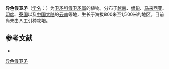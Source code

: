 {{Speciesbox
| name = 异色假卫矛
| status = 
| status_system = 
| image =
| genus = Microtropis
| species = discolor
| authority = Wall.
}}

'''异色假卫矛'''（[[学名|学名]]：{{lang|la|''Microtropis discolor''}}）为[[卫矛科|卫矛科]][[假卫矛属|假卫矛属]]的植物。分布于[[越南|越南]]、[[缅甸|缅甸]]、[[马来西亚|马来西亚]]、[[印度|印度]]、[[泰国|泰国]]以及[[中国大陆|中国大陆]]的[[云南|云南]]等地，生长于海拔800米至1,500米的地区，目前尚未由人工引种栽培。

== 参考文献 ==
<div class="references-small">
* {{cite web| url =http://www.bioinfo.cn/db05/KmzwSpecies.php?action=view&id=2004| title =异色假卫矛| work =《中国高等植物数据库全库》| publisher =中国科学院微生物研究所| author =昆明植物研究所| accessdate =2009-02-22| deadurl =yes| archiveurl =https://web.archive.org/web/20160305071317/http://www.bioinfo.cn/db05/KmzwSpecies.php?action=view&id=2004| archivedate =2016-03-05}}
</div>
{{Taxonbar|from=Q11066104}}

[[Category:假卫矛属|异色假卫矛]]


{{植物小作品}}